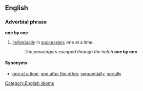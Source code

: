 ==English==
===Adverbial phrase===
'''one by one'''

#[[Individually]] in [[succession]]; one at a time.
#:''The passengers escaped through the hatch '''one by one'''.''

====Synonyms====
*[[one at a time]], [[one after the other]], [[sequentially]], [[serially]]

[[Category:English idioms]]